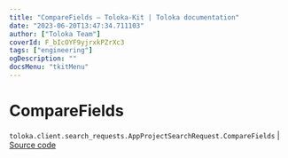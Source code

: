```yaml
---
title: "CompareFields — Toloka-Kit | Toloka documentation"
date: "2023-06-20T13:47:34.711103"
author: ["Toloka Team"]
coverId: F_bIcOYF9yjrxkPZrXc3
tags: ["engineering"]
ogDescription: ""
docsMenu: "tkitMenu"
---
```


# CompareFields

`toloka.client.search_requests.AppProjectSearchRequest.CompareFields` | [Source code](https://github.com/Toloka/toloka-kit/blob/v1.2.0/src/client/search_requests.py#L993)